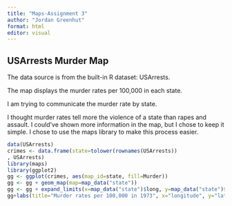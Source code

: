 ```yaml
---
title: "Maps-Assignment 3"
author: "Jordan Greenhut"
format: html
editor: visual
---
```


## USArrests Murder Map

The data source is from the built-in R dataset: USArrests.

The map displays the murder rates per 100,000 in each state.

I am trying to communicate the murder rate by state.

I thought murder rates tell more the violence of a state than rapes and assault. I could've shown more information in the map, but I chose to keep it simple. I chose to use the maps library to make this process easier.

```r
data(USArrests)
crimes <- data.frame(state=tolower(rownames(USArrests))
, USArrests)
library(maps)
library(ggplot2)
gg <- ggplot(crimes, aes(map_id=state, fill=Murder))
gg <- gg + geom_map(map=map_data("state"))
gg <- gg + expand_limits(x=map_data("state")$long, y=map_data("state")$lat)
gg+labs(title="Murder rates per 100,000 in 1973", x="longitude", y="latitude")
```

